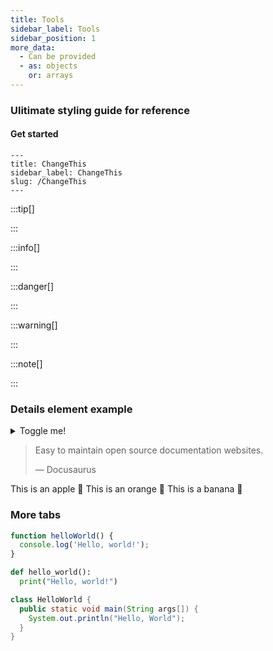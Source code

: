```yaml
---
title: Tools
sidebar_label: Tools
sidebar_position: 1
more_data:
  - Can be provided
  - as: objects
    or: arrays
---
```





### Ulitimate styling guide for reference

#### Get started

```mdx title="Standard"
---
title: ChangeThis
sidebar_label: ChangeThis
slug: /ChangeThis
---
```


:::tip[]


:::

:::info[]


:::

:::danger[]


:::

:::warning[]


:::

:::note[]


:::


### Details element example

<details>
  <summary>Toggle me!</summary>
  <div>
    <div>This is the detailed content</div>
    <br/>
    <details>
      <summary>
        Nested toggle! Some surprise inside...
      </summary>
      <div>😲😲😲😲😲</div>
    </details>
  </div>
</details>


> Easy to maintain open source documentation websites.
>
> — Docusaurus


<Tabs>
  <TabItem value="apple" label="Apple" default>
    This is an apple 🍎
  </TabItem>
  <TabItem value="orange" label="Orange">
    This is an orange 🍊
  </TabItem>
  <TabItem value="banana" label="Banana">
    This is a banana 🍌
  </TabItem>
</Tabs>

### More tabs

<Tabs>
<TabItem value="js" label="JavaScript">

```js
function helloWorld() {
  console.log('Hello, world!');
}
```

</TabItem>
<TabItem value="py" label="Python">

```py
def hello_world():
  print("Hello, world!")
```

</TabItem>
<TabItem value="java" label="Java">

```java
class HelloWorld {
  public static void main(String args[]) {
    System.out.println("Hello, World");
  }
}
```

</TabItem>
</Tabs>